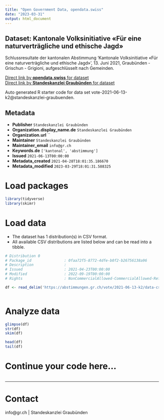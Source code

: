 ```yaml
---
title: "Open Government Data, opendata.swiss"
date: "2023-03-31"
output: html_document
---
```


## Dataset: Kantonale Volksinitiative «Für eine naturverträgliche und ethische Jagd»

Schlussresultate der kantonalen Abstimmung 'Kantonale Volksinitiative «Für eine naturverträgliche und ethische Jagd»', 13. Juni 2021, Graubünden - Grischun - Grigioni, aufgeschlüsselt nach Gemeinden.

[Direct link by **opendata.swiss** for dataset](https://opendata.swiss/de/dataset/kantonale-volksinitiative-fur-eine-naturvertragliche-undethische-jagd)<br>
[Direct link by **Standeskanzlei Graubünden** for dataset](https://abstimmungen.gr.ch/vote/2021-06-13-k2/data)

Auto generated R starter code for data set vote-2021-06-13-k2@standeskanzlei-graubuenden.

## Metadata

- **Publisher** `Standeskanzlei Graubünden`
- **Organization.display_name.de** `Standeskanzlei Graubünden`
- **Organization.url** ``
- **Maintainer** `Standeskanzlei Graubünden`
- **Maintainer_email** `info@gr.ch`
- **Keywords.de** `['kantonal', 'abstimmung']`
- **Issued** `2021-06-13T00:00:00`
- **Metadata_created** `2021-04-28T18:01:35.186670`
- **Metadata_modified** `2023-03-29T18:01:31.588325`


# Load packages

```r

library(tidyverse)
library(skimr)

```

# Load data

-   The dataset has 1 distribution(s) in CSV format.
-   All available CSV distributions are listed below and can be read into a tibble.

```r

# Distribution 0
# Package_id               : 0faa72f5-8772-4dfe-b0f2-b26756138a96
# Description              : 
# Issued                   : 2021-04-23T00:00:00
# Modified                 : 2022-09-19T00:00:00
# Rights                   : NonCommercialAllowed-CommercialAllowed-ReferenceRequired

df <- read_delim('https://abstimmungen.gr.ch/vote/2021-06-13-k2/data-csv')



```

# Analyze data

```r

glimpse(df)
str(df)
skim(df)

head(df)
tail(df)

```

# Continue your code here...

```r

```

------------------------------------------------------------------------

# Contact

info@gr.ch | Standeskanzlei Graubünden
